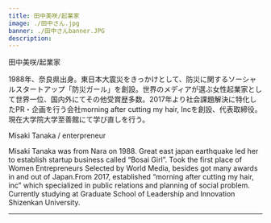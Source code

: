```yaml
---
title: 田中美咲/起業家
image: ./田中さん.jpg
banner: ./田中さんbanner.JPG
description: 
---
```


<th>田中美咲/起業家</th>


1988年、奈良県出身。東日本大震災をきっかけとして、防災に関するソーシャルスタートアップ「防災ガール」を創設。世界のメディアが選ぶ女性起業家として世界一位、国内外にてその他受賞歴多数。2017年より社会課題解決に特化したPR・企画を行う会社morning after cutting my hair, Incを創設、代表取締役。現在大学院大学至善館にて学び直しを行う。



<Row>
<th>Misaki Tanaka / enterpreneur</th>


 Misaki Tanaka was from Nara on 1988. Great east japan earthquake led her to establish startup business called “Bosai Girl”. Took the first place of Women Entrepreneurs Selected by World Media, besides got many awards in and out of Japan.From 2017, established “morning after cutting my hair, inc” which specialized in public relations and planning of social problem. Currently studying at Graduate School of Leadership and Innovation Shizenkan University.
</Row>

---

